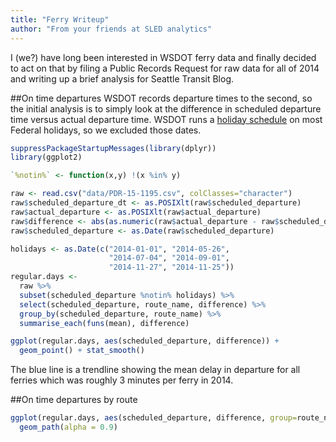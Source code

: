 ---
title: "Ferry Writeup"
author: "From your friends at SLED analytics"
---


I (we?) have long been interested in WSDOT ferry data and finally decided to act on that by filing a Public Records Request for raw data for all of 2014 and writing up a brief analysis for Seattle Transit Blog.

##On time departures
WSDOT records departure times to the second, so the initial analysis is to simply look at the difference in scheduled departure time versus actual departure time. WSDOT runs a [holiday schedule](http://www.wsdot.wa.gov/Ferries/infodesk/faq/general_info/) on most Federal holidays, so we excluded those dates.

```{r, echo=FALSE, fig.width=6}
suppressPackageStartupMessages(library(dplyr))
library(ggplot2)

`%notin%` <- function(x,y) !(x %in% y)

raw <- read.csv("data/PDR-15-1195.csv", colClasses="character")
raw$scheduled_departure_dt <- as.POSIXlt(raw$scheduled_departure)
raw$actual_departure <- as.POSIXlt(raw$actual_departure)
raw$difference <- abs(as.numeric(raw$actual_departure - raw$scheduled_departure_dt) / 60)
raw$scheduled_departure <- as.Date(raw$scheduled_departure)

holidays <- as.Date(c("2014-01-01", "2014-05-26",
                      "2014-07-04", "2014-09-01",
                      "2014-11-27", "2014-11-25"))
regular.days <-
  raw %>%
  subset(scheduled_departure %notin% holidays) %>%
  select(scheduled_departure, route_name, difference) %>%
  group_by(scheduled_departure, route_name) %>%
  summarise_each(funs(mean), difference)

ggplot(regular.days, aes(scheduled_departure, difference)) +
  geom_point() + stat_smooth()
```

The blue line is a trendline showing the mean delay in departure for all ferries which was roughly 3 minutes per ferry in 2014.

##On time departures by route
```{r, echo=FALSE, fig.height=8, fig.width=7}
ggplot(regular.days, aes(scheduled_departure, difference, group=route_name, color=route_name)) +
  geom_path(alpha = 0.9)
```


